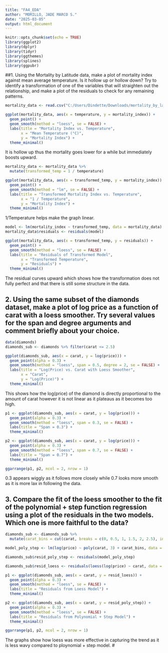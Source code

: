 ---
title: "FA4_EDA"
author: "MORILLO, JADE MARCO S."
date: "2025-03-05"
output: html_document
---

```{r setup, include=FALSE}
knitr::opts_chunk$set(echo = TRUE)
library(ggplot2)
library(dplyr)
library(tidyr)
library(ggthemes)
library(splines)
library(ggpubr)
```

##1. Using the Mortality by Latitude data, make a plot of mortality index against mean average temperature. Is it hollow up or hollow down? Try to identify a transformation of one of the variables that will straighten out the relationship, and make a plot of the residuals to check for any remaining patterns.

```{r }
mortality_data <- read.csv("C:/Users/Dindette/Downloads/mortality_by_latitude.csv")

ggplot(mortality_data, aes(x = temperature, y = mortality_index)) +
  geom_point() +
  geom_smooth(method = "loess", se = FALSE) +
  labs(title = "Mortality Index vs. Temperature",
       x = "Mean Temperature (°C)",
       y = "Mortality Index") +
  theme_minimal()
```

It is hollow up thus the mortality goes lower for a while but immediately boosts upward.

```{r }
mortality_data <- mortality_data %>%
  mutate(transformed_temp = 1 / temperature)

ggplot(mortality_data, aes(x = transformed_temp, y = mortality_index)) +
  geom_point() +
  geom_smooth(method = "lm", se = FALSE) +
  labs(title = "Transformed Mortality Index vs. Temperature",
       x = "1 / Temperature",
       y = "Mortality Index") +
  theme_minimal()
```

1/Temperature helps make the graph linear.

```{r }
model <- lm(mortality_index ~ transformed_temp, data = mortality_data)
mortality_data$residuals <- residuals(model)

ggplot(mortality_data, aes(x = transformed_temp, y = residuals)) +
  geom_point() +
  geom_smooth(method = "loess", se = FALSE) +
  labs(title = "Residuals of Transformed Model",
       x = "Transformed Temperature",
       y = "Residuals") +
  theme_minimal()
```

The residual curves upward which shows how the transformation does not fully perfect and that there is still some structure in the data.

## 2. Using the same subset of the diamonds dataset, make a plot of log price as a function of carat with a loess smoother. Try several values for the span and degree arguments and comment briefly about your choice.

```{r }
data(diamonds)
diamonds_sub <- diamonds %>% filter(carat <= 2.5)

ggplot(diamonds_sub, aes(x = carat, y = log(price))) +
  geom_point(alpha = 0.3) +
  geom_smooth(method = "loess", span = 0.5, degree = 2, se = FALSE) +
  labs(title = "Log(Price) vs. Carat with Loess Smoother",
       x = "Carat",
       y = "Log(Price)") +
  theme_minimal()
```

This shows how the log(price) of the diamond is directly proportional to the amount of carat however it is not linear as it plateaus as it becomes too high.

```{r }
p1 <- ggplot(diamonds_sub, aes(x = carat, y = log(price))) +
  geom_point(alpha = 0.3) +
  geom_smooth(method = "loess", span = 0.3, se = FALSE) +
  labs(title = "Span = 0.3") +
  theme_minimal()

p2 <- ggplot(diamonds_sub, aes(x = carat, y = log(price))) +
  geom_point(alpha = 0.3) +
  geom_smooth(method = "loess", span = 0.7, se = FALSE) +
  labs(title = "Span = 0.7") +
  theme_minimal()

ggarrange(p1, p2, ncol = 2, nrow = 1)
```

0.3 appears wiggly as it follows more closely while 0.7 looks more smooth as it is more lax in following the data.

## 3. Compare the fit of the loess smoother to the fit of the polynomial + step function regression using a plot of the residuals in the two models. Which one is more faithful to the data?

```{r }
diamonds_sub <- diamonds_sub %>%
  mutate(carat_bins = cut(carat, breaks = c(0, 0.5, 1, 1.5, 2, 2.5), include.lowest = TRUE))

model_poly_step <- lm(log(price) ~ poly(carat, 3) + carat_bins, data = diamonds_sub)

diamonds_sub$resid_poly_step <- residuals(model_poly_step)
```

```{r }
diamonds_sub$resid_loess <- residuals(loess(log(price) ~ carat, data = diamonds_sub, span = 0.5))

p1 <- ggplot(diamonds_sub, aes(x = carat, y = resid_loess)) +
  geom_point(alpha = 0.3) +
  geom_smooth(method = "loess", se = FALSE) +
  labs(title = "Residuals from Loess Model") +
  theme_minimal()

p2 <- ggplot(diamonds_sub, aes(x = carat, y = resid_poly_step)) +
  geom_point(alpha = 0.3) +
  geom_smooth(method = "loess", se = FALSE) +
  labs(title = "Residuals from Polynomial + Step Model") +
  theme_minimal()

ggarrange(p1, p2, ncol = 2, nrow = 1)
```

The graphs show how loess was more effective in capturing the trend as it is less wavy compared to ploynomial + step model.
# 